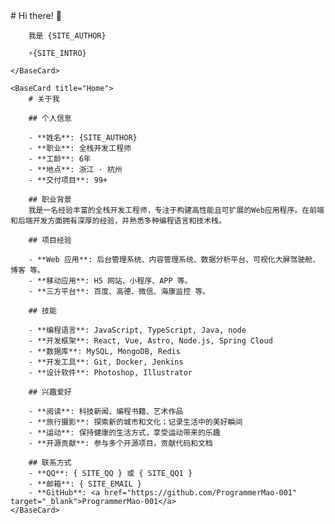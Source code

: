 
<BaseLayout title="Home">
    <BaseCard title="Home">
        # Hi there! 👋

        我是 {SITE_AUTHOR}️

        ⚡️{SITE_INTRO}

    </BaseCard>

    <BaseCard title="Home">
        # 关于我

        ## 个人信息

        - **姓名**: {SITE_AUTHOR}
        - **职业**: 全栈开发工程师
        - **工龄**: 6年
        - **地点**: 浙江 · 杭州
        - **交付项目**: 99+

        ## 职业背景
        我是一名经验丰富的全栈开发工程师，专注于构建高性能且可扩展的Web应用程序。在前端和后端开发方面拥有深厚的经验，并熟悉多种编程语言和技术栈。

        ## 项目经验

        - **Web 应用**: 后台管理系统、内容管理系统、数据分析平台、可视化大屏驾驶舱、博客 等。
        - **移动应用**: H5 网站、小程序、APP 等。
        - **三方平台**: 百度、高德、微信、海康监控 等。

        ## 技能

        - **编程语言**: JavaScript, TypeScript, Java, node
        - **开发框架**: React, Vue, Astro, Node.js, Spring Cloud
        - **数据库**: MySQL, MongoDB, Redis
        - **开发工具**: Git, Docker, Jenkins
        - **设计软件**: Photoshop, Illustrator

        ## 兴趣爱好

        - **阅读**: 科技新闻、编程书籍、艺术作品
        - **旅行摄影**: 探索新的城市和文化；记录生活中的美好瞬间
        - **运动**: 保持健康的生活方式，享受运动带来的乐趣
        - **开源贡献**: 参与多个开源项目，贡献代码和文档

        ## 联系方式
        - **QQ**: { SITE_QQ } 或 { SITE_QQ1 }
        - **邮箱**: { SITE_EMAIL }
        - **GitHub**: <a href="https://github.com/ProgrammerMao-001" target="_blank">ProgrammerMao-001</a>
    </BaseCard>
</BaseLayout>
